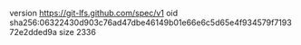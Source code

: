 version https://git-lfs.github.com/spec/v1
oid sha256:06322430d903c76ad47dbe46149b01e66e6c5d65e4f934579f719372e2dded9a
size 2336
